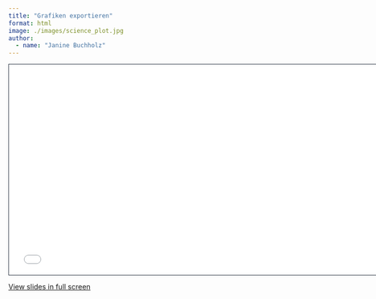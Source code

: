 ```yaml
---
title: "Grafiken exportieren"
format: html
image: ./images/science_plot.jpg
author: 
  - name: "Janine Buchholz"
---
```



```{=html}
<iframe class="slide-deck" src="slides.html" height="420" width="747" style="border: 1px solid #2e3846;"></iframe>
```

[View slides in full screen](slides.html)
